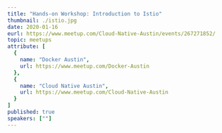 ---
title: "Hands-on Workshop: Introduction to Istio"
thumbnail: ./istio.jpg
date: 2020-01-16
eurl: https://www.meetup.com/Cloud-Native-Austin/events/267271852/
topic: meetups
attribute: [
  {
    name: "Docker Austin",
    url: https://www.meetup.com/Docker-Austin
  },
  {
    name: "Cloud Native Austin",
    url: https://www.meetup.com/Cloud-Native-Austin
  }
]
published: true
speakers: [""]
---
